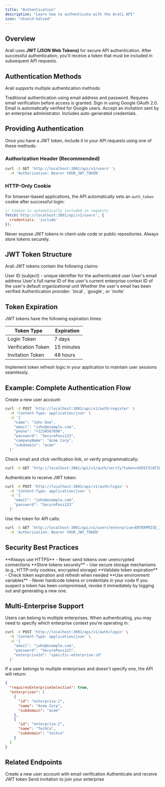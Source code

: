 ```yaml
---
title: "Authentication"
description: "Learn how to authenticate with the Arali API"
icon: "shield-halved"
---
```


## Overview

Arali uses **JWT (JSON Web Tokens)** for secure API authentication. After successful authentication, you'll receive a token that must be included in subsequent API requests.

## Authentication Methods

Arali supports multiple authentication methods:

<AccordionGroup>
<Accordion title="Email & Password">
  Traditional authentication using email address and password. Requires email verification before access is granted.
</Accordion>

<Accordion title="Google OAuth">
  Sign in using Google OAuth 2.0. Email is automatically verified for Google users.
</Accordion>

<Accordion title="Invitation">
  Accept an invitation sent by an enterprise administrator. Includes auto-generated credentials.
</Accordion>
</AccordionGroup>

## Providing Authentication

Once you have a JWT token, include it in your API requests using one of these methods:

### Authorization Header (Recommended)

```bash
curl -X GET 'http://localhost:3001/api/v1/users' \
  -H 'Authorization: Bearer YOUR_JWT_TOKEN'
```

### HTTP-Only Cookie

For browser-based applications, the API automatically sets an `auth_token` cookie after successful login:

```javascript
// Cookie is automatically included in requests
fetch('http://localhost:3001/api/v1/users', {
  credentials: 'include'
});
```

<Warning>
Never expose JWT tokens in client-side code or public repositories. Always store tokens securely.
</Warning>

## JWT Token Structure

Arali JWT tokens contain the following claims:

<ParamField body="sub" type="string" required>
  User ID (subject) - unique identifier for the authenticated user
</ParamField>

<ParamField body="email" type="string" required>
  User's email address
</ParamField>

<ParamField body="name" type="string" required>
  User's full name
</ParamField>

<ParamField body="enterpriseId" type="string" required>
  ID of the user's current enterprise context
</ParamField>

<ParamField body="defaultOrgUnitId" type="string">
  ID of the user's default organizational unit
</ParamField>

<ParamField body="emailVerified" type="boolean">
  Whether the user's email has been verified
</ParamField>

<ParamField body="provider" type="string">
  Authentication provider: `local`, `google`, or `invite`
</ParamField>

## Token Expiration

JWT tokens have the following expiration times:

| Token Type | Expiration |
|------------|------------|
| Login Token | 7 days |
| Verification Token | 15 minutes |
| Invitation Token | 48 hours |

<Tip>
Implement token refresh logic in your application to maintain user sessions seamlessly.
</Tip>

## Example: Complete Authentication Flow

<Steps>
<Step title="Register User">
  Create a new user account:
  
  ```bash
  curl -X POST 'http://localhost:3001/api/v1/auth/register' \
    -H 'Content-Type: application/json' \
    -d '{
      "name": "John Doe",
      "email": "john@example.com",
      "phone": "+1234567890",
      "password": "SecurePass123",
      "companyName": "Acme Corp",
      "subdomain": "acme"
    }'
  ```
</Step>

<Step title="Verify Email">
  Check email and click verification link, or verify programmatically:
  
  ```bash
  curl -X GET 'http://localhost:3001/api/v1/auth/verify?token=VERIFICATION_TOKEN'
  ```
</Step>

<Step title="Login">
  Authenticate to receive JWT token:
  
  ```bash
  curl -X POST 'http://localhost:3001/api/v1/auth/login' \
    -H 'Content-Type: application/json' \
    -d '{
      "email": "john@example.com",
      "password": "SecurePass123"
    }'
  ```
</Step>

<Step title="Make Authenticated Requests">
  Use the token for API calls:
  
  ```bash
  curl -X GET 'http://localhost:3001/api/v1/users?enterprise=ENTERPRISE_ID' \
    -H 'Authorization: Bearer YOUR_JWT_TOKEN'
  ```
</Step>
</Steps>

## Security Best Practices

<Check>
**Always use HTTPS** - Never send tokens over unencrypted connections
</Check>

<Check>
**Store tokens securely** - Use secure storage mechanisms (e.g., HTTP-only cookies, encrypted storage)
</Check>

<Check>
**Validate token expiration** - Check token expiration and refresh when needed
</Check>

<Check>
**Use environment variables** - Never hardcode tokens or credentials in your code
</Check>

<Warning>
If you suspect a token has been compromised, revoke it immediately by logging out and generating a new one.
</Warning>

## Multi-Enterprise Support

Users can belong to multiple enterprises. When authenticating, you may need to specify which enterprise context you're operating in:

```bash
curl -X POST 'http://localhost:3001/api/v1/auth/login' \
  -H 'Content-Type: application/json' \
  -d '{
    "email": "john@example.com",
    "password": "SecurePass123",
    "enterpriseId": "specific-enterprise-id"
  }'
```

If a user belongs to multiple enterprises and doesn't specify one, the API will return:

```json
{
  "requiresEnterpriseSelection": true,
  "enterprises": [
    {
      "id": "enterprise-1",
      "name": "Acme Corp",
      "subdomain": "acme"
    },
    {
      "id": "enterprise-2",
      "name": "TechCo",
      "subdomain": "techco"
    }
  ]
}
```

## Related Endpoints

<Card title="Register User" icon="user-plus" href="/api-reference/auth/register">
  Create a new user account with email verification
</Card>

<Card title="Login" icon="right-to-bracket" href="/api-reference/auth/login">
  Authenticate and receive JWT token
</Card>

<Card title="Invite User" icon="envelope" href="/api-reference/auth/invite">
  Send invitation to join your enterprise
</Card>






